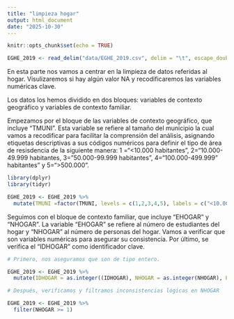```yaml
---
title: "limpieza hogar"
output: html_document
date: "2025-10-30"
---
```


```r
knitr::opts_chunk$set(echo = TRUE)
```

```r
EGHE_2019 <- read_delim("data/EGHE_2019.csv", delim = "\t", escape_double = FALSE, trim_ws = TRUE)
```

En esta parte nos vamos a centrar en la limpieza de datos referidas al hogar. Visulizaremos si hay algún valor NA y recodificaremos las variables numéricas clave.

Los datos los hemos dividido en dos bloques: variables de contexto geográfico y variables de contexto familiar.

Empezamos por el bloque de las variables de contexto geográfico, que incluye "TMUNI". Esta variable se refiere al tamaño del municipio la cual vamos a recodificar para facilitar la comprensión del análisis, asignando etiquetas descriptivas a sus códigos numéricos para definir el tipo de área de resisdencia de la siguiente manera: 1 ="<10.000 habitantes", 2="10.000-49.999 habitantes, 3="50.000-99.999 habitantes", 4="100.000-499.999" habitantes" y 5=">500.000".

```r
library(dplyr)
library(tidyr)

EGHE_2019 <- EGHE_2019 %>% 
  mutate(TMUNI =factor(TMUNI, levels = c(1,2,3,4,5), labels = c("<10.000 habitantes","10.000-49.999 habitantes","50.000-99.999 habitantes","100.000-499.999 habitantes",">500.000 habitantes")))

```

Seguimos con el bloque de contexto familiar, que incluye "EHOGAR" y "NHOGAR". La variable "EHOGAR" se refiere al número de estudiantes del hogar y "NHOGAR" al número de personas del hogar. Vamos a verificar que son variables numéricas para asegurar su consistencia. Por último, se verifica el "IDHOGAR" como identificador clave.

```r
# Primero, nos aseguramos que son de tipo entero.

EGHE_2019 <- EGHE_2019 %>%
  mutate(IDHOGAR = as.integer((IDHOGAR), NHOGAR = as.integer(NHOGAR), EHOGAR = as.integer(EHOGAR)))

# Después, verificamos y filtramos inconsistencias lógicas en NHOGAR

EGHE_2019 <- EGHE_2019 %>%
  filter(NHOGAR >= 1)

```

